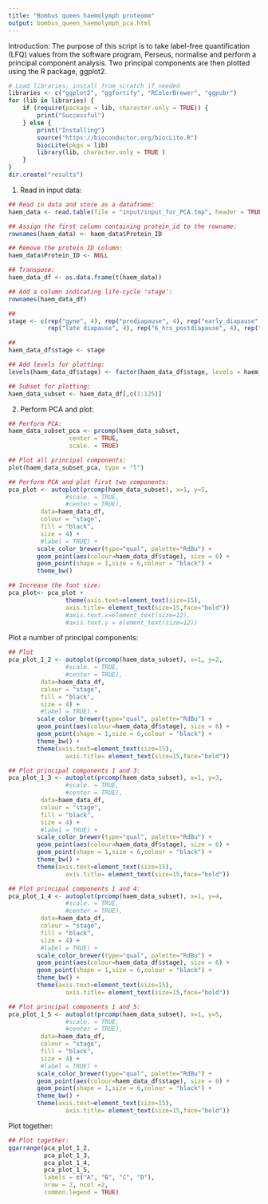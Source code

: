 ```yaml
--- 
title: "Bombus queen haemolymph proteome"
output: bombus_queen_haemolymph_pca.html
--- 
```


Introduction:
The purpose of this script is to take label-free quantification (LFQ) values from the software program, Perseus, normalise and perform a principal component analysis. Two principal components are then plotted using the R package, ggplot2. 

```r
# Load libraries; install from scratch if needed
libraries <- c("ggplot2", "ggfortify", "RColorBrewer", "ggpubr")
for (lib in libraries) {
    if (require(package = lib, character.only = TRUE)) {
        print("Successful")
    } else {
        print("Installing")
        source("https://bioconductor.org/biocLite.R")
        biocLite(pkgs = lib)
        library(lib, character.only = TRUE )
    }
}
dir.create("results")
```

1. Read in input data:

```r
## Read in data and store as a dataframe:
haem_data <- read.table(file = "input/input_for_PCA.tmp", header = TRUE)

## Assign the first column containing protein_id to the rowname:
rownames(haem_data) <- haem_data$Protein_ID

## Remove the protein ID column:
haem_data$Protein_ID <- NULL

## Transpose:
haem_data_df <- as.data.frame(t(haem_data))

## Add a column indicating life-cycle 'stage':
rownames(haem_data_df)

## 
stage <- c(rep("gyne", 4), rep("prediapause", 4), rep("early_diapause", 4),
           rep("late diapause", 4), rep("6_hrs_postdiapause", 4), rep("48_hours_postdiapause", 4))

## 
haem_data_df$stage <- stage 

## Add levels for plotting:
levels(haem_data_df$stage) <- factor(haem_data_df$stage, levels = haem_data_df$stage)

## Subset for plotting:
haem_data_subset <- haem_data_df[,c(1:125)]
```

2. Perform PCA and plot:

```r
## Perform PCA:
haem_data_subset_pca <- prcomp(haem_data_subset,
                 center = TRUE,
                 scale. = TRUE) 

## Plot all principal components:
plot(haem_data_subset_pca, type = "l")

## Perform PCA and plot first two components:
pca_plot <- autoplot(prcomp(haem_data_subset), x=1, y=5,
                #scale. = TRUE,
                #center = TRUE), 
         data=haem_data_df, 
         colour = "stage",
         fill = "black",
         size = 4) +
         #label = TRUE) +
        scale_color_brewer(type="qual", palette="RdBu") +
        geom_point(aes(colour=haem_data_df$stage), size = 6) + 
        geom_point(shape = 1,size = 6,colour = "black") +
        theme_bw()

## Increase the font size:
pca_plot<- pca_plot +
                theme(axis.text=element_text(size=15),
                axis.title= element_text(size=15,face="bold"))
                #axis.text.x=element_text(size=12),
                #axis.text.y = element_text(size=12))
```

Plot a number of principal components:

```r
## Plot
pca_plot_1_2 <- autoplot(prcomp(haem_data_subset), x=1, y=2,
                #scale. = TRUE,
                #center = TRUE), 
         data=haem_data_df, 
         colour = "stage",
         fill = "black",
         size = 4) +
         #label = TRUE) +
        scale_color_brewer(type="qual", palette="RdBu") +
        geom_point(aes(colour=haem_data_df$stage), size = 6) + 
        geom_point(shape = 1,size = 6,colour = "black") +
        theme_bw() +
        theme(axis.text=element_text(size=15),
                axis.title= element_text(size=15,face="bold"))

## Plot principal components 1 and 3:
pca_plot_1_3 <- autoplot(prcomp(haem_data_subset), x=1, y=3,
                #scale. = TRUE,
                #center = TRUE), 
         data=haem_data_df, 
         colour = "stage",
         fill = "black",
         size = 4) +
         #label = TRUE) +
        scale_color_brewer(type="qual", palette="RdBu") +
        geom_point(aes(colour=haem_data_df$stage), size = 6) + 
        geom_point(shape = 1,size = 6,colour = "black") +
        theme_bw() +
        theme(axis.text=element_text(size=15),
                axis.title= element_text(size=15,face="bold"))

## Plot principal components 1 and 4:
pca_plot_1_4 <- autoplot(prcomp(haem_data_subset), x=1, y=4,
                #scale. = TRUE,
                #center = TRUE), 
         data=haem_data_df, 
         colour = "stage",
         fill = "black",
         size = 4) +
         #label = TRUE) +
        scale_color_brewer(type="qual", palette="RdBu") +
        geom_point(aes(colour=haem_data_df$stage), size = 6) + 
        geom_point(shape = 1,size = 6,colour = "black") +
        theme_bw() +
        theme(axis.text=element_text(size=15),
                axis.title= element_text(size=15,face="bold"))

## Plot principal components 1 and 5:
pca_plot_1_5 <- autoplot(prcomp(haem_data_subset), x=1, y=5,
                #scale. = TRUE,
                #center = TRUE), 
         data=haem_data_df, 
         colour = "stage",
         fill = "black",
         size = 4) +
         #label = TRUE) +
        scale_color_brewer(type="qual", palette="RdBu") +
        geom_point(aes(colour=haem_data_df$stage), size = 6) + 
        geom_point(shape = 1,size = 6,colour = "black") +
        theme_bw() +
        theme(axis.text=element_text(size=15),
                axis.title= element_text(size=15,face="bold"))
```

Plot together:

```r
## Plot together:
ggarrange(pca_plot_1_2,
          pca_plot_1_3,
          pca_plot_1_4,
          pca_plot_1_5,
          labels = c("A", "B", "C", "D"),
          nrow = 2, ncol =2,
          common.legend = TRUE)
```



